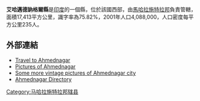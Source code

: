 '''艾哈邁德訥格爾縣'''是[[印度|印度]]的一個縣，位於該國西部，由[[馬哈拉施特拉邦|馬哈拉施特拉邦]]負責管轄，面積17,413平方公里，識字率為75.82%，2001年人口4,088,000，人口密度每平方公里235人。

==外部連結==
* [http://nagarick.blogspot.com/2007/06/travel-to-ahmednagar.html Travel to Ahmednagar] 	
* [http://www.flickr.com/photos/nagarick/sets/ Pictures of Ahmednagar]
* [https://web.archive.org/web/20110714033317/http://www.marathimirchi.com/marathi/categories.php?cat_id=156&page=4 Some more vintage pictures of Ahmednagar city]
* [http://ahmednagar-directory.blogspot.com Ahmednagar Directory] {{Wayback|url=http://ahmednagar-directory.blogspot.com/ |date=20121210022846 }}

{{coord|19|05|53|N|74|43|57|E|region:IN-MH_type:adm2nd_source:kolossus-nowiki|display=title}}

{{印度行政区划小作品}}
[[Category:马哈拉施特拉邦辖县|Category:马哈拉施特拉邦辖县]]